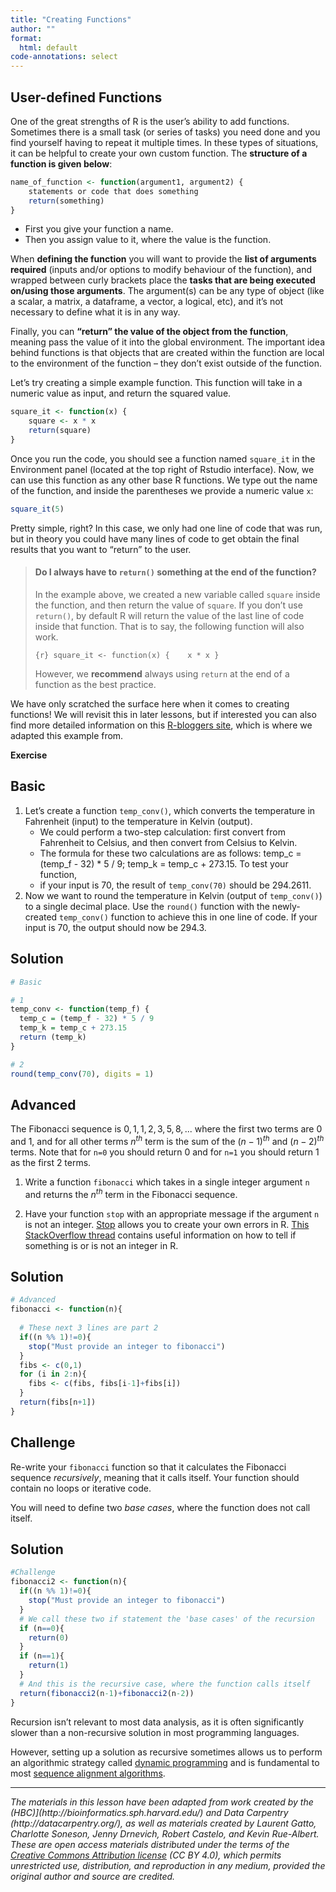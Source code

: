 ```yaml
---
title: "Creating Functions"
author: ""
format: 
  html: default
code-annotations: select
---
```


## User-defined Functions

One of the great strengths of R is the user's ability to add functions. Sometimes there is a small task (or series of tasks) you need done and you find yourself having to repeat it multiple times. In these types of situations, it can be helpful to create your own custom function. The **structure of a function is given below**:

``` r
name_of_function <- function(argument1, argument2) {
    statements or code that does something
    return(something)
}
```

-   First you give your function a name.
-   Then you assign value to it, where the value is the function.

When **defining the function** you will want to provide the **list of arguments required** (inputs and/or options to modify behaviour of the function), and wrapped between curly brackets place the **tasks that are being executed on/using those arguments**. The argument(s) can be any type of object (like a scalar, a matrix, a dataframe, a vector, a logical, etc), and it's not necessary to define what it is in any way.

Finally, you can **"return" the value of the object from the function**, meaning pass the value of it into the global environment. The important idea behind functions is that objects that are created within the function are local to the environment of the function -- they don't exist outside of the function.

Let's try creating a simple example function. This function will take in a numeric value as input, and return the squared value.

```r
square_it <- function(x) {
    square <- x * x
    return(square)
}
```

Once you run the code, you should see a function named `square_it` in the Environment panel (located at the top right of Rstudio interface). Now, we can use this function as any other base R functions. We type out the name of the function, and inside the parentheses we provide a numeric value `x`:

```r
square_it(5)
```

Pretty simple, right? In this case, we only had one line of code that was run, but in theory you could have many lines of code to get obtain the final results that you want to "return" to the user.

> #### Do I always have to `return()` something at the end of the function?
>
> In the example above, we created a new variable called `square` inside the function, and then return the value of `square`. If you don't use `return()`, by default R will return the value of the last line of code inside that function. That is to say, the following function will also work.
>
> ```{r}
> square_it <- function(x) {
>    x * x
> }
> ```
>
> However, we **recommend** always using `return` at the end of a function as the best practice.

We have only scratched the surface here when it comes to creating functions! We will revisit this in later lessons, but if interested you can also find more detailed information on this [R-bloggers site](https://www.r-bloggers.com/how-to-write-and-debug-an-r-function/), which is where we adapted this example from.

**Exercise**

::: {.callout-note appearance="simple" icon="false"}
## Basic

1.  Let's create a function `temp_conv()`, which converts the temperature in Fahrenheit (input) to the temperature in Kelvin (output).
    -   We could perform a two-step calculation: first convert from Fahrenheit to Celsius, and then convert from Celsius to Kelvin.
    -   The formula for these two calculations are as follows: temp_c = (temp_f - 32) \* 5 / 9; temp_k = temp_c + 273.15. To test your function,
    -   if your input is 70, the result of `temp_conv(70)` should be 294.2611.
2.  Now we want to round the temperature in Kelvin (output of `temp_conv()`) to a single decimal place. Use the `round()` function with the newly-created `temp_conv()` function to achieve this in one line of code. If your input is 70, the output should now be 294.3.
:::

::: {.callout-tip icon="false" collapse="true"}
## Solution

```r
# Basic

# 1
temp_conv <- function(temp_f) {
  temp_c = (temp_f - 32) * 5 / 9
  temp_k = temp_c + 273.15
  return (temp_k)
}

# 2
round(temp_conv(70), digits = 1)
```
:::


::: {.callout-caution appearance="simple" icon="false"}
## Advanced

The Fibonacci sequence is $0, 1, 1, 2, 3, 5, 8, ...$ where the first two terms are 0 and 1, and for all other terms $n^{th}$ term is the sum of the $(n-1)^{th}$ and $(n-2)^{th}$ terms. Note that for `n=0` you should return 0 and for `n=1` you should return 1 as the first 2 terms. 

1.  Write a function `fibonacci` which takes in a single integer argument `n` and returns the $n^{th}$ term in the Fibonacci sequence.

2.  Have your function `stop` with an appropriate message if the argument `n` is not an integer. [Stop](https://www.rdocumentation.org/packages/base/versions/3.6.2/topics/stop) allows you to create your own errors in R. [This StackOverflow thread](https://stackoverflow.com/questions/3476782/check-if-the-number-is-integer) contains useful information on how to tell if something is or is not an integer in R.
:::

::: {.callout-tip icon="false" collapse="true"}
## Solution

```r
# Advanced
fibonacci <- function(n){
  
  # These next 3 lines are part 2
  if((n %% 1)!=0){
    stop("Must provide an integer to fibonacci")
  }
  fibs <- c(0,1)
  for (i in 2:n){
    fibs <- c(fibs, fibs[i-1]+fibs[i])
  }
  return(fibs[n+1])
}
```
:::


::: {.callout-important appearance="simple" icon="false"}
## Challenge

Re-write your `fibonacci` function so that it calculates the Fibonacci sequence *recursively*, meaning that it calls itself. Your function should contain no loops or iterative code.

You will need to define two *base cases*, where the function does not call itself.
:::

::: {.callout-tip icon="false" collapse="true"}
## Solution

```r
#Challenge
fibonacci2 <- function(n){
  if((n %% 1)!=0){
    stop("Must provide an integer to fibonacci")
  }
  # We call these two if statement the 'base cases' of the recursion
  if (n==0){
    return(0)
  }
  if (n==1){
    return(1)
  }
  # And this is the recursive case, where the function calls itself
  return(fibonacci2(n-1)+fibonacci2(n-2))
}
```
Recursion isn't relevant to most data analysis, as it is often significantly slower than a non-recursive solution in most programming languages. 

However, setting up a solution as recursive sometimes allows us to perform an algorithmic strategy called [dynamic programming](https://en.wikipedia.org/wiki/Dynamic_programming) and is fundamental to most [sequence alignment algorithms](https://open.oregonstate.education/appliedbioinformatics/chapter/chapter-3/).
:::

------------------------------------------------------------------------

*The materials in this lesson have been adapted from work created by the (HBC)\](http://bioinformatics.sph.harvard.edu/) and Data Carpentry (http://datacarpentry.org/), as well as materials created by Laurent Gatto, Charlotte Soneson, Jenny Drnevich, Robert Castelo, and Kevin Rue-Albert. These are open access materials distributed under the terms of the [Creative Commons Attribution license](https://creativecommons.org/licenses/by/4.0/) (CC BY 4.0), which permits unrestricted use, distribution, and reproduction in any medium, provided the original author and source are credited.*
